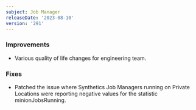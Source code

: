 ```yaml
---
subject: Job Manager
releaseDate: '2023-08-10'
version: '291'
---
```


### Improvements

* Various quality of life changes for engineering team.

### Fixes

* Patched the issue where Synthetics Job Managers running on Private Locations were reporting negative values for the statistic minionJobsRunning.
